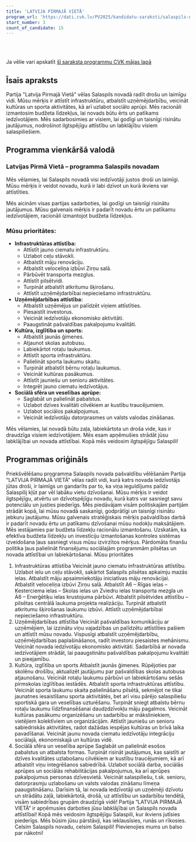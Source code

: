 ```yaml
---
title: 'LATVIJA PIRMAJĀ VIETĀ'
program_url: 'https://dati.cvk.lv/PV2025/kandidatu-saraksti/salaspils-novads/latvija-pirmaja-vieta'
start_number: 3
count_of_candidate: 15
---
```



<Badge text="Infrastruktūras attīstība" variant="note" size="small" /> <Badge text="Uzņēmējdarbības atbalsts" variant="note" size="small" /> <Badge text="Kultūra un sports" variant="note" size="small" /> <Badge text="Sociālā aprūpe" variant="note" size="small" /> <Badge text="Budžeta līdzekļu racionāla izmantošana" variant="note" size="small" />

<br/><br/> 

<Card title='Šis ir mākslīga intelekta ģenerēts apraksts' icon='starlight'>
    Ja vēlie vari apskatīt <a href={frontmatter.program_url} target='_blank'>šī saraksta programmu CVK mājas lapā</a>
    </Card>

## Īsais apraksts

Partija "Latvija Pirmajā Vietā" vēlas Salaspils novadā radīt drošu un laimīgu vidi. Mūsu mērķis ir attīstīt infrastruktūru, atbalstīt uzņēmējdarbību, veicināt kultūras un sporta aktivitātes, kā arī uzlabot sociālo aprūpi. Mēs racionāli izmantosim budžeta līdzekļus, lai novads būtu ērts un patīkams iedzīvotājiem. Mēs sadarbosimies ar visiem, lai godīgi un taisnīgi risinātu jautājumus, nodrošinot ilgtspējīgu attīstību un labklājību visiem salaspiliešiem.

## Programma vienkāršā valodā

### Latvijas Pirmā Vietā – programma Salaspils novadam

Mēs vēlamies, lai Salaspils novadā visi iedzīvotāji justos droši un laimīgi. Mūsu mērķis ir veidot novadu, kurā ir labi dzīvot un kurā ikviens var attīstīties.

Mēs aicinām visas partijas sadarboties, lai godīgi un taisnīgi risinātu jautājumus. Mūsu galvenais mērķis ir padarīt novadu ērtu un patīkamu iedzīvotājiem, racionāli izmantojot budžeta līdzekļus.

### Mūsu prioritātes:

*   **Infrastruktūras attīstība:**
    *   Attīstīt jauno ciematu infrastruktūru.
    *   Uzlabot ceļu stāvokli.
    *   Atbalstīt māju renovāciju.
    *   Atbalstīt veloceliņa izbūvi Zirņu salā.
    *   Pārbūvēt transporta mezglus.
    *   Attīstīt pilsētvidi.
    *   Turpināt atbalstīt atkritumu šķirošanu.
    *   Attīstīt uzņēmējdarbībai nepieciešamo infrastruktūru.
*   **Uzņēmējdarbības attīstība:**
    *   Atbalstīt uzņēmējus un palīdzēt viņiem attīstīties.
    *   Piesaistīt investorus.
    *   Veicināt iedzīvotāju ekonomisko aktivitāti.
    *   Paaugstināt pašvaldības pakalpojumu kvalitāti.
*   **Kultūra, izglītība un sports:**
    *   Atbalstīt jaunās ģimenes.
    *   Atjaunot skolas autobusu.
    *   Labiekārtot rotaļu laukumus.
    *   Attīstīt sporta infrastruktūru.
    *   Palielināt sporta laukumu skaitu.
    *   Turpināt atbalstīt bērnu rotaļu laukumus.
    *   Veicināt kultūras pasākumus.
    *   Attīstīt jauniešu un senioru aktivitātes.
    *   Integrēt jauno ciematu iedzīvotājus.
*   **Sociālā sfēra un veselības aprūpe:**
    *   Saglabāt un palielināt pabalstus.
    *   Uzlabot dzīves kvalitāti cilvēkiem ar kustību traucējumiem.
    *   Uzlabot sociālos pakalpojumus.
    *   Veicināt iedzīvotāju datorprasmes un valsts valodas zināšanas.

Mēs vēlamies, lai novadā būtu zaļa, labiekārtota un droša vide, kas ir draudzīga visiem iedzīvotājiem. Mēs esam apņēmušies strādāt jūsu labklājībai un novada attīstībai. Kopā mēs veidosim ilgtspējīgu Salaspili!


## Programmas oriģināls

Priekšvēlēšanu programma Salaspils novada pašvaldību vēlēšanām
Partija “LATVIJA PIRMAJĀ VIETĀ” vēlas radīt vidi, kurā katrs novada iedzīvotājs jūtas droši, ir laimīgs un gandarīts par to, ka viņa ieguldījums palīdz Salaspilij kļūt par vēl labāku vietu dzīvošanai. Mūsu mērķis ir veidot ilgtspējīgu, atvērtu un dzīvotspējīgu novadu, kurā katrs var sasniegt savu potenciālu un justies piederīgs. Mēs piedāvājam visām politiskajām partijām strādāt kopā, lai mūsu novadā saskanīgi, godprātīgi un taisnīgi risinātu jebkuru jautājumu. Mūsu galvenais stratēģiskais mērķis pašvaldības darbā ir padarīt novadu ērtu un patīkamu dzīvošanai mūsu nodokļu maksātājiem. Mēs iestājamies par budžeta līdzekļu racionālu izmantošanu. Uzskatām, ka efektīva budžeta līdzekļu un investīciju izmantošanas kontroles sistēmas izveidošana ļaus sasniegt visus mūsu izvirzītos mērķus. Pārdomāta finanšu politika ļaus palielināt finansējumu sociālajām programmām pilsētas un novada attīstībai un labiekārtošanai.
Mūsu prioritātes
1. Infrastruktūras attīstība
Veicināt jauno ciematu infrastruktūras attīstību. Uzlabot ielu un ceļu stāvokli, sakārtot Salaspils pilsētas apkaimju mazās ielas. Atbalstīt māju apsaimniekotāju iniciatīvas māju renovācijai. Atbalstīt veloceliņa izbūvi Zirņu salā. Atbalstīt A6 – Rīgas ielas – Ķesterciema ielas – Skolas ielas un Zviedru ielas transporta mezgla un A6 – Enerģētiķu ielas krustojuma pārbūvi. Atbalstīt pilsētvides attīstību – pilsētas centrālā laukuma projekta realizāciju. Turpināt atbalstīt atkritumu šķirošanas laukumu izbūvi. Attīstīt uzņēmējdarbībai nepieciešamo infrastruktūru.
2. Uzņēmējdarbības attīstība
Veicināt pašvaldības komunikāciju ar uzņēmējiem, lai izzinātu viņu vajadzības un palīdzētu attīstīties pašiem un attīstīt mūsu novadu. Vispusīgi atbalstīt uzņēmējdarbību, uzņēmējdarbības paplašināšanos, radīt investoru piesaistes mehānismu. Veicināt novada iedzīvotāju ekonomisko aktivitāti. Sadarbībā ar novada iedzīvotājiem strādāt, lai paaugstinātu pašvaldības pakalpojumu kvalitāti un pieejamību.
3. Kultūra, izglītība un sports
Atbalstīt jaunās ģimenes. Rūpējoties par skolēnu drošību, aktualizēt jautājumu par pašvaldības skolas autobusa atjaunošanu. Veicināt rotaļu laukumu pārbūvi un labiekārtošanu sešās pirmskolas izglītības iestādēs. Atbalstīt sporta infrastruktūras attīstību. Veicināt sporta laukumu skaita palielināšanu pilsētā, sekmējot ne tikai jaunatnes iesaistīšanu sporta aktivitātēs, bet arī visu pārējo salaspiliešu sportiskā gara un veselības uzturēšanu. Turpināt sniegt atbalstu bērnu rotaļu laukumu līdzfinansēšanai daudzdzīvokļu māju pagalmos. Veicināt kultūras pasākumu organizēšanu un sadarbību ar māksliniekiem, vietējiem kolektīviem un organizācijām. Attīstīt jauniešu un senioru sabiedriskās aktivitātes, radot dažādas iespējas kultūras un brīvā laika pavadīšanai. Veicināt jaunu novada ciematu iedzīvotāju integrāciju sociālajā, ekonomiskajā un kultūras vidē.
4. Sociālā sfēra un veselība aprūpe
Saglabāt un palielināt esošos pabalstus un atbalsta formas. Turpināt risināt jautājumus, kas saistīti ar dzīves kvalitātes uzlabošanu cilvēkiem ar kustību traucējumiem, kā arī atbalstīt viņu integrēšanos sabiedrībā. Uzlabot sociālā darba, sociālās aprūpes un sociālās rehabilitācijas pakalpojumus, ka arī aprūpes pakalpojumus personas dzīvesvietā. Veicināt salaspiliešu, t.sk. senioru, datorprasmju uzlabošanu un valsts valodas zināšanu līmeņa paaugstināšanu.
Darīsim tā, lai novada iedzīvotāji un uzņēmēji dzīvotu un strādātu zaļā, labiekārtotā, drošā, uz attīstību un sadarbību tendētā, visām sabiedrības grupām draudzīgā vidē! Partija “LATVIJA PIRMAJĀ VIETĀ” ir apņēmusies darboties jūsu labklājībai un Salaspils novada attīstībai! Kopā mēs veidosim ilgtspējīgu Salaspili, kur ikviens jutīsies piederīgs. Mēs būsim jūsu pārstāvji, kas ieklausīsies, runās un rīkosies.
Celsim Salaspils novadu, celsim Salaspili! Pievienojies mums un balso par nākotni!
